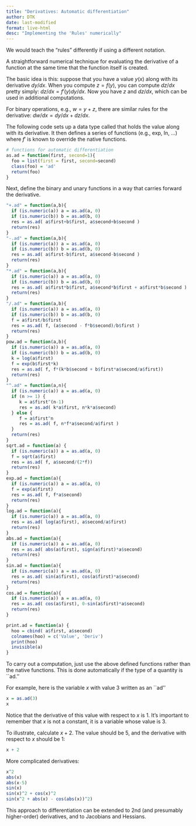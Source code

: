 ```yaml
---
title: "Derivatives: Automatic differentiation"
author: DTK
date: last-modified
format: live-html
desc: "Implementing the 'Rules' numerically"
---
```


We would teach the "rules" differently if using a different notation.

A straightforward numerical technique for evaluating the derivative of a function at the same time that the function itself is created.

The basic idea is this: suppose that you have a value $y(x)$ along with its derivative $dy/dx$.  When you compute $z = f(y)$, you can compute $dz/dx$ pretty simply: $dz/dx = f'(y) dy/dx$.  Now you have $z$ and $dz/dx$, which can be used in additional computations.

For binary operations, e.g., $w = y + z$, there are similar rules for the derivative: $dw/dx = 
dy/dx + dz/dx$.  


The following code sets up a data type called \texttt{ad}  that holds the value along with its derivative.  It then defines a series of functions (e.g., exp, ln, ...) where $f'$ is known to override the native functions.

```r
# functions for automatic differentiation
as.ad = function(first, second=1){ 
  foo = list(first = first, second=second)
  class(foo) = 'ad'
  return(foo)
}
``` 

Next, define the binary and unary functions in a way that carries forward the derivative.
```r
"+.ad" = function(a,b){
  if (is.numeric(a)) a = as.ad(a, 0)
  if (is.numeric(b)) b = as.ad(b, 0)
  res = as.ad( a$first+b$first, a$second+b$second ) 
  return(res)
}
"-.ad" = function(a,b){
  if (is.numeric(a)) a = as.ad(a, 0)
  if (is.numeric(b)) b = as.ad(b, 0)
  res = as.ad( a$first-b$first, a$second-b$second ) 
  return(res)
}
"*.ad" = function(a,b){
  if (is.numeric(a)) a = as.ad(a, 0)
  if (is.numeric(b)) b = as.ad(b, 0)
  res = as.ad( a$first*b$first, a$second*b$first + a$first*b$second ) 
  return(res)
}
"/.ad" = function(a,b){
  if (is.numeric(a)) a = as.ad(a, 0)
  if (is.numeric(b)) b = as.ad(b, 0)
  f = a$first/b$first  
  res = as.ad( f, (a$second - f*b$second)/b$first ) 
  return(res)
}
pow.ad = function(a,b){
  if (is.numeric(a)) a = as.ad(a, 0)
  if (is.numeric(b)) b = as.ad(b, 0)
  k = log(a$first)
  f = exp(b$first*k) 
  res = as.ad( f, f*(k*b$second + b$first*a$second/a$first))
  return(res)
}
"^.ad" = function(a,n){
  if (is.numeric(a)) a = as.ad(a, 0)
  if (n >= 1) {
     k = a$first^(n-1)
     res = as.ad( k*a$first, n*k*a$second)
  } else {
     f = a$first^n
     res = as.ad( f, n*f*a$second/a$first )
  }
  return(res)
}
sqrt.ad = function(a) {
  if (is.numeric(a)) a = as.ad(a, 0)
  f = sqrt(a$first)
  res = as.ad( f, a$second/(2*f))
  return(res)
}
exp.ad = function(a){
  if (is.numeric(a)) a = as.ad(a, 0)
  f = exp(a$first)
  res = as.ad( f, f*a$second)
  return(res)
}
log.ad = function(a){
  if (is.numeric(a)) a = as.ad(a, 0)
  res = as.ad( log(a$first), a$second/a$first)
  return(res)
}
abs.ad = function(a){
  if (is.numeric(a)) a = as.ad(a, 0)
  res = as.ad( abs(a$first), sign(a$first)*a$second)
  return(res)
}
sin.ad = function(a){
  if (is.numeric(a)) a = as.ad(a, 0)
  res = as.ad( sin(a$first), cos(a$first)*a$second)
  return(res)
}
cos.ad = function(a){
  if (is.numeric(a)) a = as.ad(a, 0)
  res = as.ad( cos(a$first), 0-sin(a$first)*a$second)
  return(res)
}

print.ad = function(a) {
  hoo = cbind( a$first, a$second)
  colnames(hoo) = c('Value', 'Deriv')
  print(hoo)
  invisible(a)
}
``` 

To carry out a computation, just use the above defined functions rather than the native functions.  This is done automatically if the type of a quantity is ``ad.''

For example, here is the variable $x$ with value 3 written as an ``ad''
```r
x = as.ad(3)
x
```

Notice that the derivative of this value with respect to $x$ is 1.  It's important to remember that $x$ is not a constant, it is a variable whose value is 3.

To illustrate, calculate $x + 2$.  The value should be 5, and the derivative with respect to $x$ should be 1:
```r
x + 2
``` 

More complicated derivatives:
```r
x^2
abs(x)
abs(x-5)
sin(x)
sin(x)^2 + cos(x)^2
sin(x^2 + abs(x) - cos(abs(x))^2)
``` 

This approach to differentiation can be extended to 2nd (and presumably higher-order) derivatives, and to Jacobians and Hessians.

